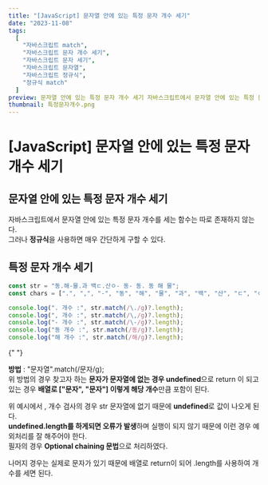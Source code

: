 ```yaml
---
title: "[JavaScript] 문자열 안에 있는 특정 문자 개수 세기"
date: "2023-11-08"
tags:
  [
    "자바스크립트 match",
    "자바스크립트 문자 개수 세기",
    "자바스크립트 문자 세기",
    "자바스크립트 문자열",
    "자바스크립트 정규식",
    "정규식 match"
  ]
preview: 문자열 안에 있는 특정 문자 개수 세기 자바스크립트에서 문자열 안에 있는 특정 문자 개수를 세는 함수는 따로 존재하지 않는다. 그러나 정규식을 사용하면 매우 간단하게 구할 수 있다. 특정 문자 개수 세기 바로 정답을 확인해보자.
thumbnail: 특정문자개수.png
---
```


# [JavaScript] 문자열 안에 있는 특정 문자 개수 세기

## 문자열 안에 있는 특정 문자 개수 세기

자바스크립트에서 문자열 안에 있는 특정 문자 개수를 세는 함수는 따로 존재하지 않는다.  
그러나 **정규식**을 사용하면 매우 간단하게 구할 수 있다.

## 특정 문자 개수 세기

```js
const str = "동.해-물.과 백ㄷ.산ㅇ- 동- 동. 동 해 물";
const chars = [".", ",", "-", "동", "해", "물", "과", "백", "산", "ㄷ", "ㅇ"];

console.log(". 개수 :", str.match(/\./g)?.length);
console.log(", 개수 :", str.match(/\,/g)?.length);
console.log("- 개수 :", str.match(/\-/g)?.length);
console.log("동 개수 :", str.match(/동/g)?.length);
console.log("해 개수 :", str.match(/해/g)?.length);
```

<PostImage
  src="https://raw.githubusercontent.com/Codiving/blog-posts/main/Images/공유/특정문자개수_1.png"
  alt="이미지1"
/>{" "}

**방법** : "문자열".match(/문자/g);  
위 방법의 경우 찾고자 하는 **문자가 문자열에 없는 경우 undefined**으로 return 이 되고 있는 경우 **배열로 ["문자", "문자"] 이렇게 해당 개수**만큼 포함이 된다.

위 예시에서 , 개수 검사의 경우 str 문자열에 없기 때문에 **undefined**로 값이 나오게 된다.  
**undefined.length를 하게되면 오류가 발생**하며 실행이 되지 않기 때문에 이런 경우 예외처리를 잘 해주어야 한다.  
필자의 경우 **Optional chaining 문법**으로 처리하였다.

나머지 경우는 실제로 문자가 있기 때문에 배열로 return이 되어 .length를 사용하여 개수를 세면 된다.
